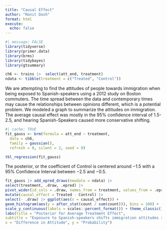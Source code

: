 ```yaml
---
title: "Causal Effect"
author: "Ronit Dash"
format: html
execute: 
  echo: false
---
```


```r
#| message: FALSE
library(tidyverse)
library(primer.data)
library(brms)
library(tidybayes)
library(gtsummary)
```

```r
ch6 <- trains |>  select(att_end, treatment)
ndata <- tibble(treatment = c("Treated", "Control"))
```

We are attempting to find the attitudes of people towards immigration when being exposed to Spanish-speakers using a 2012 study on Boston commuters. The time spread between the data and contemporary times may cause the relationships between opinions different, which is a potential problem. We modeled a graph to summarize the attitudes on immigration. The average causal effect was mostly in the 95% confidence interval of 1.5-2.5, and hearing Spanish-Speakers caused more conservative shifting.

```r
#| cache: TRUE
fit_gauss <- brm(formula = att_end ~ treatment,
  data = ch6, 
  family = gaussian(), 
  refresh = 0, silent = 2, seed = 9)
```

```r
tbl_regression(fit_gauss)
```
The posterior, or the coefficient of Control is centered around −1.5 with a 95% Confidence Interval between −2.5 and −0.5.

```r
fit_gauss |> add_epred_draws(newdata = ndata) |>
select(treatment, .draw, .epred) |> 
pivot_wider(id_cols = .draw, names_from = treatment, values_from = .epred) |>
mutate(causal_effect = Treated - Control) |>
select(- .draw) |> ggplot(aes(x = causal_effect)) +
geom_histogram(aes(y = after_stat(count / sum(count))), bins = 100) +
scale_y_continuous(labels = scales::percent_format()) + theme_classic() +
labs(title = "Posterior for Average Treatment Effect",
subtitle = "Exposure to Spanish-speakers shifts immigration attitudes rightward", 
x = "Difference in Attitude", y = "Probability")
```

